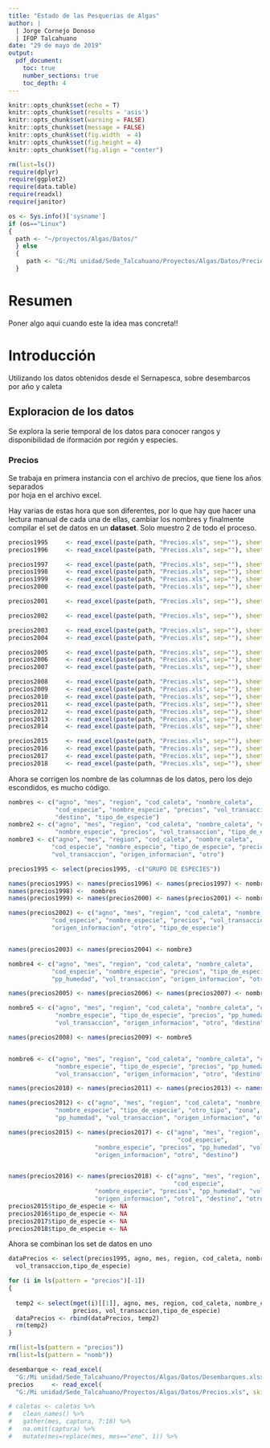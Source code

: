 ```yaml
---
title: "Estado de las Pesquerias de Algas"
author: | 
  | Jorge Cornejo Donoso
  | IFOP Talcahuano
date: "29 de mayo de 2019"
output:
  pdf_document:
    toc: true
    number_sections: true
    toc_depth: 4
---
```


```r
knitr::opts_chunk$set(echo = T)
knitr::opts_chunk$set(results = 'asis')
knitr::opts_chunk$set(warning = FALSE)
knitr::opts_chunk$set(message = FALSE)
knitr::opts_chunk$set(fig.width  = 4)
knitr::opts_chunk$set(fig.height = 4)
knitr::opts_chunk$set(fig.align = "center")

```

```r
rm(list=ls())
require(dplyr)
require(ggplot2)
require(data.table)
require(readxl)
require(janitor)
```

```r
os <- Sys.info()['sysname']
if (os=="Linux") 
{
  path <- "~/proyectos/Algas/Datos/"
  } else
  {
     path <- "G:/Mi unidad/Sede_Talcahuano/Proyectos/Algas/Datos/Precios.xls"
  }

```

# Resumen

Poner algo aqui cuando este la idea mas concreta!!

# Introducción

Utilizando los datos obtenidos desde el Sernapesca, sobre desembarcos por año y caleta

## Exploracion de los datos

Se explora la serie temporal de los datos para conocer rangos y disponibilidad de iformación por región y especies.

### Precios

Se trabaja en primera instancia con el archivo de precios, que tiene los años separados  
por hoja en el archivo excel.

Hay varias de estas hora que son diferentes, por lo que hay que hacer una lectura manual de cada una de ellas, cambiar los nombres y finalmente compilar el set de datos en un **dataset**. Solo muestro 2 de todo el proceso.

```r
precios1995     <- read_excel(paste(path, "Precios.xls", sep=""), sheet = 1, skip = 3)
precios1996     <- read_excel(paste(path, "Precios.xls", sep=""), sheet = 2, skip = 3)

```

```r
precios1997     <- read_excel(paste(path, "Precios.xls", sep=""), sheet = 3, skip = 3)
precios1998     <- read_excel(paste(path, "Precios.xls", sep=""), sheet = 4, skip = 3)
precios1999     <- read_excel(paste(path, "Precios.xls", sep=""), sheet = 5, skip = 3)
precios2000     <- read_excel(paste(path, "Precios.xls", sep=""), sheet = 6, skip = 3)

precios2001     <- read_excel(paste(path, "Precios.xls", sep=""), sheet = 7, skip = 2)

precios2002     <- read_excel(paste(path, "Precios.xls", sep=""), sheet = 8, skip = 3)

precios2003     <- read_excel(paste(path, "Precios.xls", sep=""), sheet = 9, skip = 2)
precios2004     <- read_excel(paste(path, "Precios.xls", sep=""), sheet = 10, skip = 2)

precios2005     <- read_excel(paste(path, "Precios.xls", sep=""), sheet = 11, skip = 3)
precios2006     <- read_excel(paste(path, "Precios.xls", sep=""), sheet = 12, skip = 3)
precios2007     <- read_excel(paste(path, "Precios.xls", sep=""), sheet = 13, skip = 3)

precios2008     <- read_excel(paste(path, "Precios.xls", sep=""), sheet = 14, skip = 4)[-1,]
precios2009     <- read_excel(paste(path, "Precios.xls", sep=""), sheet = 15, skip = 4)
precios2010     <- read_excel(paste(path, "Precios.xls", sep=""), sheet = 16, skip = 4)[-1,]
precios2011     <- read_excel(paste(path, "Precios.xls", sep=""), sheet = 17, skip = 4)[-1,]
precios2012     <- read_excel(paste(path, "Precios.xls", sep=""), sheet = 18, skip = 4)[-1,]
precios2013     <- read_excel(paste(path, "Precios.xls", sep=""), sheet = 19, skip = 4)[-1,]
precios2014     <- read_excel(paste(path, "Precios.xls", sep=""), sheet = 20, skip = 4)[-1,]

precios2015     <- read_excel(paste(path, "Precios.xls", sep=""), sheet = 21, skip = 5)[-1,]
precios2016     <- read_excel(paste(path, "Precios.xls", sep=""), sheet = 22, skip = 5)[-1,]
precios2017     <- read_excel(paste(path, "Precios.xls", sep=""), sheet = 23, skip = 5)[-1,]
precios2018     <- read_excel(paste(path, "Precios.xls", sep=""), sheet = 24, skip = 5)

```

Ahora se corrigen los nombre de las columnas de los datos, pero los dejo escondidos, es mucho código.

```r
nombres <- c("agno", "mes", "region", "cod_caleta", "nombre_caleta", 
             "cod_especie", "nombre_especie", "precios", "vol_transaccion", 
             "destino", "tipo_de_especie")
nombre2 <- c("agno", "mes", "region", "cod_caleta", "nombre_caleta", "cod_especie",
             "nombre_especie", "precios", "vol_transaccion", "tipo_de_especie")
nombre3 <- c("agno", "mes", "region", "cod_caleta", "nombre_caleta", 
            "cod_especie", "nombre_especie", "tipo_de_especie", "precios",
            "vol_transaccion", "origen_informacion", "otro")     

precios1995 <- select(precios1995, -c("GRUPO DE ESPECIES"))

names(precios1995) <- names(precios1996) <- names(precios1997) <- nombres
names(precios1998) <-  nombres 
names(precios1999) <- names(precios2000) <- names(precios2001) <- nombre2

names(precios2002) <- c("agno", "mes", "region", "cod_caleta", "nombre_caleta", 
            "cod_especie", "nombre_especie", "precios", "vol_transaccion", 
            "origen_informacion", "otro", "tipo_de_especie")    


names(precios2003) <- names(precios2004) <- nombre3 

nombre4 <- c("agno", "mes", "region", "cod_caleta", "nombre_caleta", 
            "cod_especie", "nombre_especie", "precios", "tipo_de_especie",
            "pp_humedad", "vol_transaccion", "origen_informacion", "otro", "destino") 

names(precios2005) <- names(precios2006) <- names(precios2007) <- nombre4 

nombre5 <- c("agno", "mes", "region", "cod_caleta", "nombre_caleta", "cod_especie",
             "nombre_especie", "tipo_de_especie", "precios", "pp_humedad", 
             "vol_transaccion", "origen_informacion", "otro", "destino" ) 

names(precios2008) <- names(precios2009) <- nombre5


nombre6 <- c("agno", "mes", "region", "cod_caleta", "nombre_caleta", "cod_especie", 
             "nombre_especie", "tipo_de_especie", "precios", "pp_humedad", 
             "vol_transaccion", "origen_informacion", "otro", "destino") 

names(precios2010) <- names(precios2011) <- names(precios2013) <- names(precios2014)<- nombre6

names(precios2012) <- c("agno", "mes", "region", "cod_caleta", "nombre_caleta", "cod_especie", 
             "nombre_especie", "tipo_de_especie", "otro_tipo", "zona", "precios", 
             "pp_humedad", "vol_transaccion", "origen_informacion", "otro", "destino")

names(precios2015) <- names(precios2017) <- c("agno", "mes", "region", "cod_caleta", "nombre_caleta",
                                               "cod_especie",
                        "nombre_especie", "precios", "pp_humedad", "vol_transaccion", 
                        "origen_informacion", "otro", "destino")


names(precios2016) <- names(precios2018) <- c("agno", "mes", "region", "cod_caleta", "nombre_caleta",
                                              "cod_especie", 
                        "nombre_especie", "precios", "pp_humedad", "vol_transaccion", 
                        "origen_informacion", "otro1", "destino", "otro2")
precios2015$tipo_de_especie <- NA
precios2016$tipo_de_especie <- NA
precios2017$tipo_de_especie <- NA
precios2018$tipo_de_especie <- NA

```

Ahora se combinan los set de datos en uno

```r

dataPrecios <- select(precios1995, agno, mes, region, cod_caleta, nombre_caleta, cod_especie, nombre_especie, precios,
  vol_transaccion,tipo_de_especie)

for (i in ls(pattern = "precios")[-1])
{
  
  temp2 <- select(mget(i)[[1]], agno, mes, region, cod_caleta, nombre_caleta, cod_especie, nombre_especie,
                  precios, vol_transaccion,tipo_de_especie)
  dataPrecios <- rbind(dataPrecios, temp2)
  rm(temp2)
}

rm(list=ls(pattern = "precios"))
rm(list=ls(pattern = "nomb"))
```




```r
desembarque <- read_excel(
  "G:/Mi unidad/Sede_Talcahuano/Proyectos/Algas/Datos/Desembarques.xlsx", skip = 1)
precios     <- read_excel(
  "G:/Mi unidad/Sede_Talcahuano/Proyectos/Algas/Datos/Precios.xls", skip = 1)

# caletas <- caletas %>%
#   clean_names() %>%
#   gather(mes, captura, 7:18) %>%
#   na.omit(captura) %>%
#   mutate(mes=replace(mes, mes=="ene", 1)) %>% 
```



